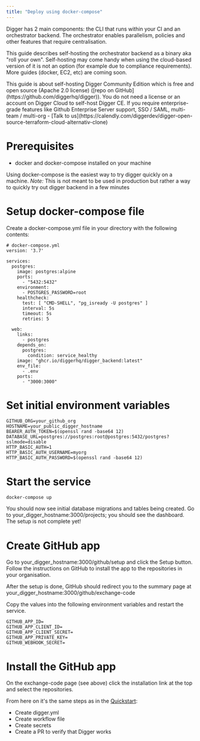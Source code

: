 ```yaml
---
title: "Deploy using docker-compose"
---
```


Digger has 2 main components: the CLI that runs within your CI and an orchestrator backend. The orchestrator enables parallelism, policies and other features that require centralisation.

This guide describes self-hosting the orchestrator backend as a binary aka "roll your own". Self-hosting may come handy when using the cloud-based version of it is not an option (for example due to compliance requirements). More guides (docker, EC2, etc) are coming soon.

<Note>
This guide is about self-hosting Digger Community Edition which is free and open source (Apache 2.0 license) ([repo on GitHub](https://github.com/diggerhq/digger)). You do not need a license or an account on Digger Cloud to self-host Digger CE. If you require enterprise-grade features like Github Enterprise Server support, SSO / SAML, multi-team / multi-org - [Talk to us](https://calendly.com/diggerdev/digger-open-source-terraform-cloud-alternativ-clone)
</Note>

# Prerequisites
- docker and docker-compose installed on your machine

Using docker-compose is the easiest way to try digger quickly on a machine.
*Note:* This is not meant to be used in production but rather a way to quickly try out digger backend in a few minutes


# Setup docker-compose file

Create a docker-compose.yml file in your directory with the following contents:

```
# docker-compose.yml
version: '3.7'

services:
  postgres:
    image: postgres:alpine
    ports:
      - "5432:5432"
    environment:
      - POSTGRES_PASSWORD=root
    healthcheck:
      test: [ "CMD-SHELL", "pg_isready -U postgres" ]
      interval: 5s
      timeout: 5s
      retries: 5

  web:
    links:
      - postgres
    depends_on:
      postgres:
        condition: service_healthy
    image: "ghcr.io/diggerhq/digger_backend:latest"
    env_file:
      - .env
    ports:
      - "3000:3000"
```

# Set initial environment variables

```
GITHUB_ORG=your_github_org
HOSTNAME=your_public_digger_hostname
BEARER_AUTH_TOKEN=$(openssl rand -base64 12)
DATABASE_URL=postgres://postgres:root@postgres:5432/postgres?sslmode=disable
HTTP_BASIC_AUTH=1
HTTP_BASIC_AUTH_USERNAME=myorg
HTTP_BASIC_AUTH_PASSWORD=$(openssl rand -base64 12)
```

# Start the service

```
docker-compose up
```
You should now see initial database migrations and tables being created. Go to your_digger_hostname:3000/projects; you should see the dashboard. The setup is not complete yet!

# Create GitHub app

Go to your_digger_hostname:3000/github/setup and click the Setup button. Follow the instructions on GitHub to install the app to the repositories in your organisation.

After the setup is done, GitHub should redirect you to the summary page at your_digger_hostname:3000/github/exchange-code

Copy the values into the following environment variables and restart the service.

```
GITHUB_APP_ID=
GITHUB_APP_CLIENT_ID=
GITHUB_APP_CLIENT_SECRET=
GITHUB_APP_PRIVATE_KEY=
GITHUB_WEBHOOK_SECRET=
```

# Install the GitHub app

On the exchange-code page (see above) click the installation link at the top and select the repositories.

From here on it's the same steps as in the [Quickstart](https://docs.digger.dev/getting-started/github-actions-+-aws):
- Create digger.yml
- Create workflow file
- Create secrets
- Create a PR to verify that Digger works

